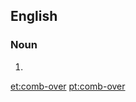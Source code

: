 ==English==

===Noun===
{{en-noun|head=[[comb]]-[[over]]}}

# {{alternative spelling of|combover}}
[[et:comb-over]]
[[pt:comb-over]]